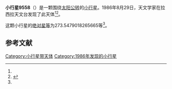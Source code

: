 {{Infobox planet
| bgcolour = #FFFFC0
| name = 9558
| symbol = 
| image = 
| caption = 
| discovery = yes
| discovery_ref = 
| discoverer = {{link-en|亨利·德波鸿诺|Henri Debehogne}}
| discovery_site = [[拉西拉天文台|拉西拉天文台]] 
| discovered = 1986年8月29日
| designations = yes
| mp_name = 
| named_after = 
| alt_names = 1986 QB3/ 1975 VU9 / 1981 WG2
| mp_category = [[外小行星带|外小行星带]]
| orbit_ref = <ref name="a">[http://ssd.jpl.nasa.gov/sbdb.cgi?sstr=9558 9558] {{Wayback|url=http://ssd.jpl.nasa.gov/sbdb.cgi?sstr=9558 |date=20210717065917 }}，小行星數據庫瀏覽器（JPL Small-Body Database Browser）－[[美国国家航空航天局|美国国家航空航天局]]喷气推进实验室</ref>
| epoch = 2456400.5 (2013年4月18日更新)
| aphelion = {{convert|3.767308791988552|AU|km|3|abbr=on|lk=out}}
| perihelion = {{convert|2.638086429597047|AU|km|3|abbr=on}}
| semimajor = {{convert|3.202697610792799|AU|km|3|abbr=on}}
| eccentricity = 0.176292379
| period = 2093.496941 [[日|日]]<br />5.73[[儒略年|儒略年]]
| avg_speed = 
| inclination = 2.876507120268398
| asc_node = 86.59024780850872
| mean_anomaly = 
| arg_peri = 273.5479018265665
| satellites = 
| physical_characteristics = yes
| dimensions = 
| mass = 
| density = 
| surface_grav = 
| escape_velocity = 
| sidereal_day = 
| axial_tilt = 
| pole_ecliptic_lat = 
| pole_ecliptic_lon = 
| albedo = 
| temperatures= 
| temp_name1 = 
| mean_temp_1 = 
| max_temp_1 = 
| temp_name2 = 
| max_temp_2 = 
| spectral_type = 
| abs_magnitude = 273.5479018265665
}}

'''小行星9558'''（{{lang-en|9558}}）是一颗围绕[[太阳|太阳]][[公转|公转]]的[[小行星|小行星]]。1986年8月29日，天文学家{{link-en|亨利·德波鸿诺|Henri Debehogne}}在拉西拉天文台发现了此天体<ref name="a" /><ref>{{cite news|title=小行星列表|url=http://cfa-www.harvard.edu/iau/lists/NumberedMPs.txt|accessdate=2013-07-08|newspaper=哈佛大学|archive-date=2008-05-17|archive-url=https://web.archive.org/web/20080517010638/http://cfa-www.harvard.edu/iau/lists/NumberedMPs.txt|dead-url=no}}</ref>。

这颗小行星的[[绝对星等|绝对星等]]为273.5479018265665等<ref name="a" />。

==参考文献==
{{reflist}}
{{Minor Planet Number|[[小行星9557|小行星9557]]|[[小行星9559|小行星9559]]}}

{{小天体}}

[[Category:小行星带天体|Category:小行星带天体]]
[[Category:1986年发现的小行星|Category:1986年发现的小行星]]

{{asteroid-stub}}